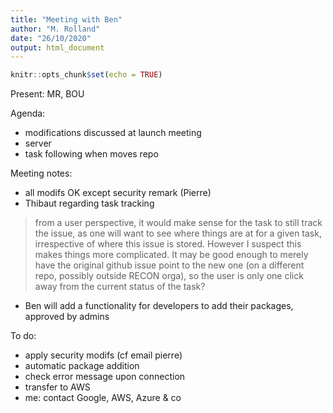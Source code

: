 ```yaml
---
title: "Meeting with Ben"
author: "M. Rolland"
date: "26/10/2020"
output: html_document
---
```


```r
knitr::opts_chunk$set(echo = TRUE)
```

Present: MR, BOU

Agenda:

* modifications discussed at launch meeting
* server
* task following when moves repo

Meeting notes:

* all modifs OK except security remark (Pierre)
* Thibaut regarding task tracking

>from a user perspective, it would make sense for the task to still track the issue, as one will want to see where things are at for a given task, irrespective of where this issue is stored. However I suspect this makes things more complicated. It may be good enough to merely have the original github issue point to the new one (on a different repo, possibly outside RECON orga), so the user is only one click away from the current status of the task?

* Ben will add a functionality for developers to add their packages, approved by admins

To do:

* apply security modifs (cf email pierre)
* automatic package addition
* check error message upon connection
* transfer to AWS
* me: contact Google, AWS, Azure & co

